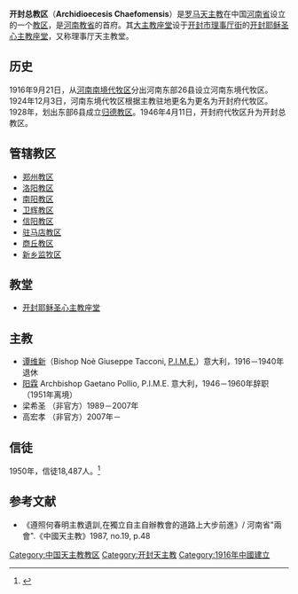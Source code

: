 {{Infobox Roman Catholic diocese
|Roman Catholic Diocese of = 天主教开封总教区
|Latin name of diocese = Archidioecesis Chaefomensis
|image = Kaifeng church.jpg
|image_size = 220px
|caption = [[开封耶稣圣心主教座堂|开封耶稣圣心主教座堂]]（理事厅天主教堂）
|location = [[中国|中国]][[河南省|河南省]][[开封市|开封市]]
|territory = [[河南|河南]][[教省|教省]]
|population = 
|rite = [[罗马礼|罗马礼]]
|patron = 
|province = '''河南'''
|established = 1916年
|cathedral = [[开封耶稣圣心主教座堂|开封耶稣圣心主教座堂]]（理事厅天主教堂）
|co-cathedral =
|leadership = [[总主教|总主教]]
|website = 
|pope = 
|metropolitan = [[高宏孝|高宏孝]]
|ordinary = 
|coadjutor bishop =
}}

'''开封总教区'''（'''Archidioecesis Chaefomensis'''）是[[罗马天主教|罗马天主教]]在中国[[河南省|河南省]]设立的一个[[教区|教区]]，是[[河南|河南]][[教省|教省]]的首府。其[[大主教|大主教]][[座堂|座堂]]设于[[开封市|开封市]][[理事厅街|理事厅街]]的[[开封耶稣圣心主教座堂|开封耶稣圣心主教座堂]]，又称理事厅天主教堂。

== 历史 ==
1916年9月21日，从[[南阳教区|河南南境代牧区]]分出河南东部26县设立河南东境代牧区。1924年12月3日，河南东境代牧区根据主教驻地更名为更名为开封府代牧区。1928年，划出东部6县成立[[归德教区|归德教区]]。1946年4月11日，开封府代牧区升为开封总教区。

==管辖教区==
* [[郑州教区|郑州教区]]
* [[洛阳教区|洛阳教区]]
* [[南阳教区|南阳教区]]
* [[卫辉教区|卫辉教区]]
* [[信阳教区|信阳教区]]
* [[驻马店教区|驻马店教区]]
* [[归德教区|商丘教区]]
* [[新乡监牧区|新乡监牧区]]

== 教堂 ==
*[[开封耶稣圣心主教座堂|开封耶稣圣心主教座堂]]

== 主教 ==

*[[谭维新|谭维新]]（Bishop Noè Giuseppe Tacconi, [[宗座外方傳教會|P.I.M.E.]]）意大利，1916－1940年退休
*[[阳霖|阳霖]] Archbishop Gaetano Pollio, P.I.M.E.  意大利，1946－1960年辞职（1951年离境）
*梁希圣 （非官方）1989－2007年
*高宏孝 （非官方）2007年－

== 信徒 ==
1950年，信徒18,487人。<ref>{{Cite web |url=http://www.catholic-hierarchy.org/diocese/dkaif.html |title=Archdiocese of Kaifeng |access-date=2007-10-19 |archive-date=2021-02-22 |archive-url=https://web.archive.org/web/20210222065747/http://www.catholic-hierarchy.org/diocese/dkaif.html |dead-url=no }}</ref>

==参考文献==
<div class="references-small">
<references />
</div> 
*《遵照何春明主教遺訓,在獨立自主自辦教會的道路上大步前進》/ 河南省"兩會".《中國天主教》1987, no.19, p.48

{{中国天主教教区}}

[[Category:中国天主教教区|Category:中国天主教教区]]
[[Category:开封天主教|Category:开封天主教]]
[[Category:1916年中國建立|Category:1916年中國建立]]